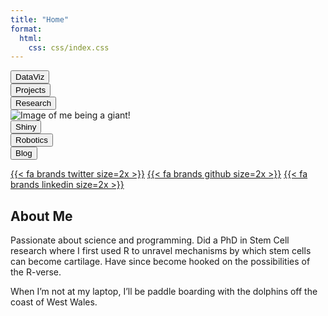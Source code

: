 ```yaml
---
title: "Home"
format:
  html:
    css: css/index.css
---
```


<body>

<div class="grid-container">
  <div class="item-a">
  <button class="btn" onclick="window.location='DataViz.html';">DataViz</button>
  </div>
  <div class="item-b">
  <button class="btn" onclick="window.location='Projects.html';">Projects</button>
  </div>
  <div class="item-c">
  <button class="btn" onclick="window.location='Research.html';">Research</button>
  </div>
  <div class="item-img">
  <img class="bio_pic" src="images/me_giant_crop.png" alt="Image of me being a giant!"/>
  </div>
  <div class="item-d">
  <button class="btn" onclick="window.location='posts/neuroshiny/index.html';">Shiny</button>
  </div>
  <div class="item-e">
  <button class="btn" onclick="window.location='posts/daidipper/index.html';">Robotics</button>
  </div>
  <div class="item-f">
  <button class="btn" onclick="window.location='Projects.html';">Blog</button>
  </div>
</div>

<section class="logos">

<a class='hyperlink' href="https://twitter.com/Rosie_Griffiths" target="_blank" rel="noopener noreferrer">{{< fa brands twitter size=2x >}}</a> <a class='hyperlink' href="https://github.com/Rosie23" target="_blank" rel="noopener noreferrer">{{< fa brands github size=2x >}}</a> <a class='hyperlink' href="https://linkedin.com/in/rosie-griffiths" target="_blank" rel="noopener noreferrer">{{< fa brands linkedin size=2x >}}</a>

</section>

<h2>About Me</h2>

<p>

Passionate about science and programming. Did a PhD in Stem Cell research where I first used R to unravel mechanisms by which stem cells can become cartilage. Have since become hooked on the possibilities of the R-verse.

When I'm not at my laptop, I'll be paddle boarding with the dolphins off the coast of West Wales.

</p>

</body>
